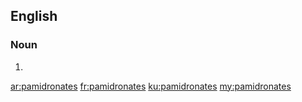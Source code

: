 ==English==

===Noun===
{{head|en|noun plural form}}

# {{plural of|pamidronate|lang=en}}

[[ar:pamidronates]]
[[fr:pamidronates]]
[[ku:pamidronates]]
[[my:pamidronates]]